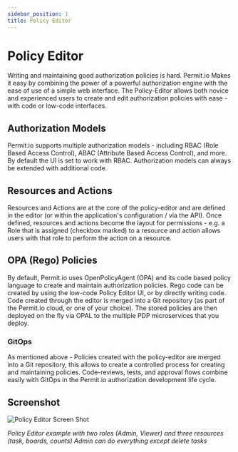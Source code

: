 ```yaml
---
sidebar_position: 1
title: Policy Editor
---
```


# Policy Editor

Writing and maintaining good authorization policies is hard.
Permit.io Makes it easy by combining the power of a powerful authorization engine with the ease of use of a simple web interface.
The Policy-Editor allows both novice and experienced users to create and edit authorization policies with ease - with code or low-code interfaces.

## Authorization Models

Permit.io supports multiple authorization models - including RBAC (Role Based Access Control), ABAC (Attribute Based Access Control), and more.
By default the UI is set to work with RBAC.
Authorization models can always be extended with additional code.

## Resources and Actions

Resources and Actions are at the core of the policy-editor and are defined in the editor (or within the application's configuration / via the API).
Once defined, resources and actions become the layout for permissions - e.g. a Role that is assigned (checkbox marked) to a resource and action
allows users with that role to perform the action on a resource.

## OPA (Rego) Policies

By default, Permit.io uses OpenPolicyAgent (OPA) and its code based policy language to create and maintain authorization policies.
Rego code can be created by using the low-code Policy Editor UI, or by directly writing code.
Code created through the editor is merged into a Git repository (as part of the Permit.io cloud, or one of your choice).
The stored policies are then deployed on the fly via OPAL to the multiple PDP microservices that you deploy.

### GitOps

As mentioned above - Policies created with the policy-editor are merged into a Git repository, this allows to create a controlled process for creating and maintaining policies.
Code-reviews, tests, and approval flows combine easily with GitOps in the Permit.io authorization development life cycle.

## Screenshot

![Policy Editor Screen Shot](/img/screenshots/policy-editor.png)

_Policy Editor example with two roles (Admin, Viewer) and three resources (task, boards, counts)_
_Admin can do everything except delete tasks_
